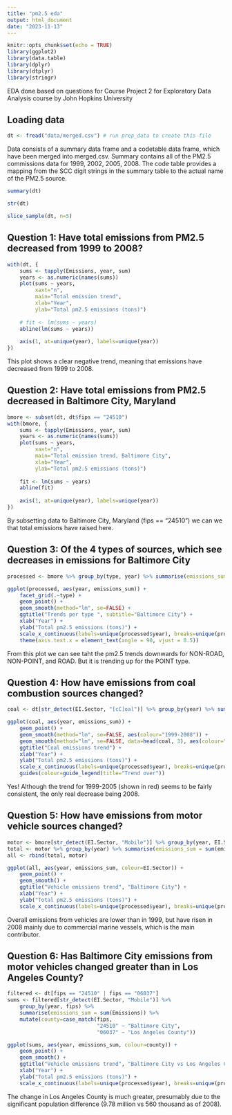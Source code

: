 ```yaml
---
title: "pm2.5 eda"
output: html_document
date: "2023-11-13"
---
```


```r
knitr::opts_chunk$set(echo = TRUE)
library(ggplot2)
library(data.table)
library(dplyr)
library(dtplyr)
library(stringr)
```

EDA done based on questions for Course Project 2 for Exploratory Data Analysis course by John Hopkins University

## Loading data

```r
dt <- fread("data/merged.csv") # run prep_data to create this file
```

Data consists of a summary data frame and a codetable data frame, which have been merged into merged.csv. Summary contains all of the PM2.5 commissions data for 1999, 2002, 2005, 2008. The code table provides a mapping from the SCC digit strings in the summary table to the actual name of the PM2.5 source.

```r
summary(dt)
```

```r
str(dt)
```

```r
slice_sample(dt, n=5)
```

## Question 1: Have total emissions from PM2.5 decreased from 1999 to 2008?

```r
with(dt, {
    sums <- tapply(Emissions, year, sum)
    years <- as.numeric(names(sums))
    plot(sums ~ years,
         xaxt="n",
         main="Total emission trend",
         xlab="Year",
         ylab="Total pm2.5 emissions (tons)")
    
    # fit <- lm(sums ~ years)
    abline(lm(sums ~ years))
    
    axis(1, at=unique(year), labels=unique(year))
})
```

This plot shows a clear negative trend, meaning that emissions have decreased from 1999 to 2008.

## Question 2: Have total emissions from PM2.5 decreased in Baltimore City, Maryland

```r
bmore <- subset(dt, dt$fips == "24510")
with(bmore, {
    sums <- tapply(Emissions, year, sum)
    years <- as.numeric(names(sums))
    plot(sums ~ years,
         xaxt="n",
         main="Total emission trend, Baltimore City",
         xlab="Year",
         ylab="Total pm2.5 emissions (tons)")
    
    fit <- lm(sums ~ years)
    abline(fit)
    
    axis(1, at=unique(year), labels=unique(year))
})

```

By subsetting data to Baltimore City, Maryland (fips == "24510") we can we that total emissions have raised here.

## Question 3: Of the 4 types of sources, which see decreases in emissions for Baltimore City

```r
processed <- bmore %>% group_by(type, year) %>% summarise(emissions_sum = sum(Emissions))

ggplot(processed, aes(year, emissions_sum)) +
    facet_grid(.~type) +
    geom_point() +
    geom_smooth(method="lm", se=FALSE) +
    ggtitle("Trends per type ", subtitle="Baltimore City") +
    xlab("Year") +
    ylab("Total pm2.5 emissions (tons)") +
    scale_x_continuous(labels=unique(processed$year), breaks=unique(processed$year)) +
    theme(axis.text.x = element_text(angle = 90, vjust = 0.5))
```

From this plot we can see taht the pm2.5 trends downwards for NON-ROAD, NON-POINT, and ROAD. But it is trending up for the POINT type.

## Question 4: How have emissions from coal combustion sources changed?

```r
coal <- dt[str_detect(EI.Sector, "[cC]oal")] %>% group_by(year) %>% summarise(emissions_sum = sum(Emissions))

ggplot(coal, aes(year, emissions_sum)) +
    geom_point() +
    geom_smooth(method="lm", se=FALSE, aes(colour="1999-2008")) +
    geom_smooth(method="lm", se=FALSE, data=head(coal, 3), aes(colour="1999-2005")) +
    ggtitle("Coal emissions trend") +
    xlab("Year") +
    ylab("Total pm2.5 emissions (tons)") +
    scale_x_continuous(labels=unique(processed$year), breaks=unique(processed$year)) +
    guides(colour=guide_legend(title="Trend over"))

```

Yes! Although the trend for 1999-2005 (shown in red) seems to be fairly consistent, the only real decrease being 2008.

## Question 5: How have emissions from motor vehicle sources changed?

```r
motor <- bmore[str_detect(EI.Sector, "Mobile")] %>% group_by(year, EI.Sector) %>% summarise(emissions_sum = sum(Emissions))
total <- motor %>% group_by(year) %>% summarise(emissions_sum = sum(emissions_sum)) %>% mutate(EI.Sector = "TOTAL")
all <- rbind(total, motor)

ggplot(all, aes(year, emissions_sum, colour=EI.Sector)) +
    geom_point() +
    geom_smooth() +
    ggtitle("Vehicle emissions trend", "Baltimore City") +
    xlab("Year") +
    ylab("Total pm2.5 emissions (tons)") +
    scale_x_continuous(labels=unique(processed$year), breaks=unique(processed$year))

```

Overall emissions from vehicles are lower than in 1999, but have risen in 2008 mainly due to commercial marine vessels, which is the main contributor.

## Question 6: Has Baltimore City emissions from motor vehicles changed greater than in Los Angeles County?

```r
filtered <- dt[fips == "24510" | fips == "06037"]
sums <- filtered[str_detect(EI.Sector, "Mobile")] %>%
    group_by(year, fips) %>%
    summarise(emissions_sum = sum(Emissions)) %>%
    mutate(county=case_match(fips,
                             "24510" ~ "Baltimore City",
                             "06037" ~ "Los Angeles County"))

ggplot(sums, aes(year, emissions_sum, colour=county)) +
    geom_point() +
    geom_smooth() +
    ggtitle("Vehicle emissions trend", "Baltimore City vs Los Angeles County") +
    xlab("Year") +
    ylab("Total pm2.5 emissions (tons)") +
    scale_x_continuous(labels=unique(processed$year), breaks=unique(processed$year))

```

The change in Los Angeles County is much greater, presumably due to the significant population difference (9.78 million vs 560 thousand as of 2008).

